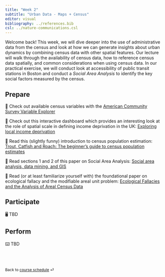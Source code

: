 ```yaml
---
title: "Week 2"
subtitle: "Urban Data - Maps + Census"
editor: visual
bibliography: ../references.bib
csl: ../nature-communications.csl
---
```


Welcome back! This week, we will dive deeper into the use of administrative data from the census and look at how we can generate insights about urban dynamics by combining census data with other spatial features. Our lecture will walk through the availability of census data, how to reference census data spatially, and common considerations when using census data. In our practical exercise, we will conduct look at accessibility of public transit stations in Boston and conduct a *Social Area Analysis* to identify the key social factors measured by the census.

## Prepare

📖 Check out available census variables with the [American Community Survey Variable Explorer](https://www.census.gov/programs-surveys/acs/guidance/subjects.html)

📖 Check out this interactive dashboard which provides an interesting look at the role of spatial scale in defining income deprivation in the UK: [Exploring local income deprivation](https://www.ons.gov.uk/visualisations/dvc1371/#/E07000223)

📖 Read this (slightly funny) introduction to census population estimation: [Trout, Catfish and Roach: The beginner’s guide to census population estimates](http://www.statlit.org/pdf/2010Benton-CensusUK-Trout_Catfish_And_Roach.pdf)

📖 Read sections 1 and 2 of this paper on Social Area Analysis: [Social area analysis, data mining, and GIS](./pdfs/social_area_analysis_data_mining_and_gis.pdf)

📖 Read (or at least familiarize yourself with) the foundational paper on ecological fallacy and the modifiable areal unit problem: [Ecological Fallacies and the Analysis of Areal Census Data](./pdfs/Openshaw%20-%201984%20-%20Ecological%20Fallacies%20and%20the%20Analysis%20of%20Areal%20Cen.pdf)

## Participate

🖥️ TBD

## Perform

⌨️ TBD

<br><br>

::: {style="font-size: 0.875em;"}
Back to [course schedule](/) ⏎
:::